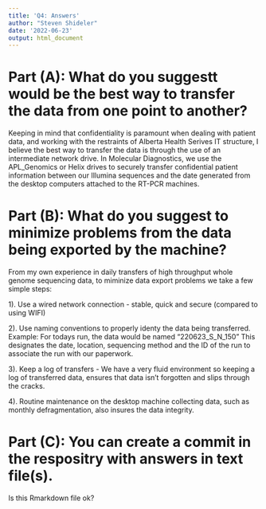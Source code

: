 ```yaml
---
title: 'Q4: Answers'
author: "Steven Shideler"
date: '2022-06-23'
output: html_document
---
```


# Part (A): What do you suggestt would be the best way to transfer the data from one point to another?

Keeping in mind that confidentiality is paramount when dealing with patient data, and working with the 
restraints of Alberta Health Serives IT structure, I believe the best way to transfer the data is through
the use of an intermediate network drive. In Molecular Diagnostics, we use the APL_Genomics or Helix drives 
to securely transfer confidential patient information between our Illumina sequences and the date generated 
from the desktop computers attached to the RT-PCR machines. 

# Part (B): What do you suggest to minimize problems from the data being exported by the machine?

From my own experience in daily transfers of high throughput whole genome sequencing data, to miminize data 
export problems we take a few simple steps: 

1). Use a wired network connection - stable, quick and secure (compared to using WIFI)

2). Use naming conventions to properly identy the data being transferred. 
Example: For todays run, the data would be named "220623_S_N_150" This designates the date, location, sequencing 
method and the ID of the run to associate the run with our paperwork. 

3). Keep a log of transfers - We have a very fluid environment so keeping a log of transferred data, ensures that 
data isn't forgotten and slips through the cracks. 

4). Routine maintenance on the desktop machine collecting data, such as monthly defragmentation, also insures
the data integrity. 

# Part (C): You can create a commit in the respositry with answers in text file(s). 

Is this Rmarkdown file ok? 

